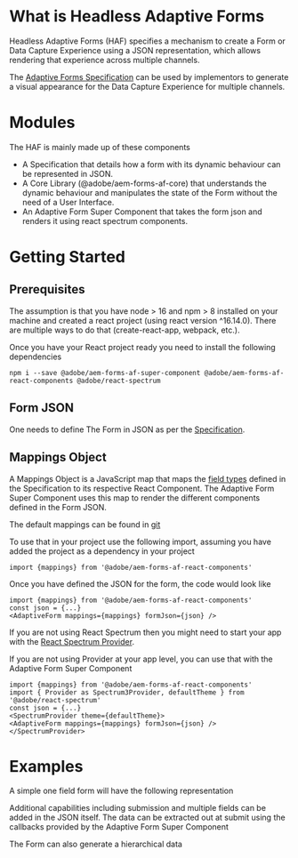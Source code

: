 
<Meta title="Adaptive Form/Introduction" component={AdaptiveForm} />

# What is Headless Adaptive Forms

Headless Adaptive Forms (HAF) specifies a mechanism to create a Form or Data Capture Experience using a JSON representation,
which allows rendering that experience across multiple channels.

The [Adaptive Forms Specification](https://git.corp.adobe.com/pages/livecycle/af2-docs/spec/latest/)
can be used by implementors to generate a visual appearance for the Data Capture Experience for multiple channels.

# Modules

The HAF is mainly made up of these components

* A Specification that details how a form with its dynamic behaviour can be represented in JSON.
* A Core Library (@adobe/aem-forms-af-core) that understands the dynamic behaviour and manipulates the state of the Form
without the need of a User Interface.
* An Adaptive Form Super Component that takes the form json and renders it using react spectrum components.

# Getting Started

## Prerequisites

The assumption is that you have node > 16 and npm > 8 installed on your machine and
created a react project (using react version ^16.14.0). There are multiple ways to do that
(create-react-app, webpack, etc.).

Once you have your React project ready you need to install the following dependencies

```
npm i --save @adobe/aem-forms-af-super-component @adobe/aem-forms-af-react-components @adobe/react-spectrum
```

## Form JSON

One needs to define The Form in JSON as per the
[Specification](https://git.corp.adobe.com/pages/livecycle/af2-docs/spec/latest/).

## Mappings Object

A Mappings Object is a JavaScript map that maps the
[field types](https://git.corp.adobe.com/pages/livecycle/af2-docs/spec/latest/#field-properties-fieldType)
defined in the Specification to its respective React Component. The Adaptive Form Super Component
uses this map to render the different components defined in the Form JSON.

The default mappings can be found in
[git](https://git.corp.adobe.com/livecycle/af2-web-runtime/blob/main/packages/forms-next-react-core-components/src/utils/mappings.ts)

To use that in your project use the following import, assuming you have added the project as a dependency in your project

```
import {mappings} from '@adobe/aem-forms-af-react-components'
```

Once you have defined the JSON for the form, the code would look like

```
import {mappings} from '@adobe/aem-forms-af-react-components'
const json = {...}
<AdaptiveForm mappings={mappings} formJson={json} />
```

If you are not using React Spectrum then you might need to start your app with the
[React Spectrum Provider](https://react-spectrum.adobe.com/react-spectrum/getting-started.html#setting-up-your-app).

If you are not using Provider at your app level, you can use that with the Adaptive Form Super Component

```
import {mappings} from '@adobe/aem-forms-af-react-components'
import { Provider as Spectrum3Provider, defaultTheme } from '@adobe/react-spectrum'
const json = {...}
<SpectrumProvider theme={defaultTheme}>
<AdaptiveForm mappings={mappings} formJson={json} />
</SpectrumProvider>
```


# Examples

A simple one field form will have the following representation

<Story id="reference-examples--introduction" />


Additional capabilities including submission and multiple fields can be added in the JSON itself. The data can be
extracted out at submit using the callbacks provided by the Adaptive Form Super Component

<Story id="reference-examples--form-data" />


The Form can also generate a hierarchical data

<Story id="reference-examples--nested-data" />


